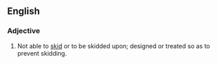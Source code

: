 ==English==
===Adjective===
{{en-adj}}
# Not able to [[skid]] or to be skidded upon; designed or treated so as to prevent skidding.